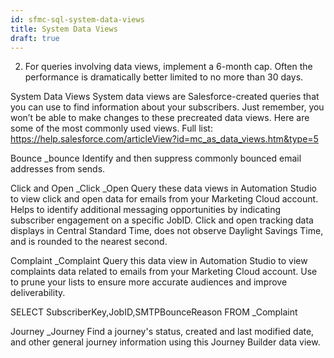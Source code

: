 ```yaml
---
id: sfmc-sql-system-data-views
title: System Data Views
draft: true
---
```



<LeadText content='Writing in Progress' />

2. For queries involving data views, implement a 6-month cap. Often the performance is dramatically better limited to no more than 30 days.

System Data Views
System data views are Salesforce-created queries that you can use to find information about your subscribers. Just remember, you won’t be able to make changes to these precreated data views. Here are some of the most commonly used views.
Full list: https://help.salesforce.com/articleView?id=mc_as_data_views.htm&type=5

Bounce
_bounce
Identify and then suppress commonly bounced email addresses from sends.

Click and Open
_Click
_Open
Query these data views in Automation Studio to view click and open data for emails from your Marketing Cloud account.
Helps to identify additional messaging opportunities by indicating subscriber engagement on a specific JobID.
Click and open tracking data displays in Central Standard Time, does not observe Daylight Savings Time, and is rounded to the nearest second.

Complaint
_Complaint
Query this data view in Automation Studio to view complaints data related to emails from your Marketing Cloud account.
Use to prune your lists to ensure more accurate audiences and improve deliverability.

SELECT SubscriberKey,JobID,SMTPBounceReason
FROM _Complaint

Journey
_Journey
Find a journey's status, created and last modified date, and other general journey information using this Journey Builder data view.
